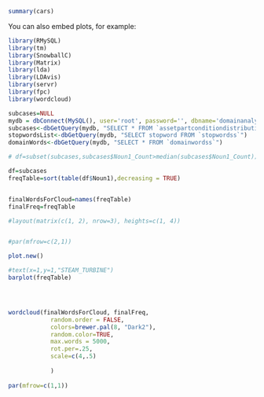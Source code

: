 
```r
summary(cars)
```

You can also embed plots, for example:

```r
library(RMySQL)
library(tm)
library(SnowballC)
library(Matrix)
library(lda)
library(LDAvis)
library(servr)
library(fpc)
library(wordcloud)

subcases=NULL
mydb = dbConnect(MySQL(), user='root', password='', dbname='domainanalysis', host='localhost')
subcases<-dbGetQuery(mydb, "SELECT * FROM `assetpartconditiondistribution` where equipmentType='STEAM_TURBINE' LIMIT 2000")
stopwordsList<-dbGetQuery(mydb, "SELECT stopword FROM `stopwordss`")
domainWords<-dbGetQuery(mydb, "SELECT * FROM `domainwordss`")

# df=subset(subcases,subcases$Noun1_Count>median(subcases$Noun1_Count))

df=subcases
freqTable=sort(table(df$Noun1),decreasing = TRUE)


finalWordsForCloud=names(freqTable)
finalFreq=freqTable

#layout(matrix(c(1, 2), nrow=3), heights=c(1, 4))


#par(mfrow=c(2,1))

plot.new()

#text(x=1,y=1,"STEAM_TURBINE")
barplot(freqTable)




wordcloud(finalWordsForCloud, finalFreq,
            random.order = FALSE,
            colors=brewer.pal(8, "Dark2"),
            random.color=TRUE,
            max.words = 5000,
            rot.per=.25,
            scale=c(4,.5)
            
            )
  
par(mfrow=c(1,1))







```
